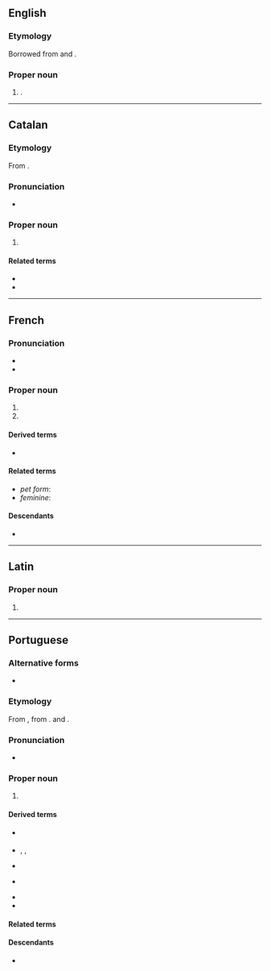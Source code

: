 ==English==

===Etymology===
Borrowed from {{bor|en|fr|Alexandre}} and {{bor|en|pt|Alexandre}}.

===Proper noun===
{{en-proper noun}}

# {{given name|en|male|from=French|from2=Portuguese|eq=Alexander}}.

----

==Catalan==
{{wikipedia|Alexandre (nom)|lang=ca}}

===Etymology===
From {{der|ca|grc|Ἀλέξανδρος}}.

===Pronunciation===
* {{ca-IPA|aleksandre}}

===Proper noun===
{{ca-proper noun|m}}

# {{given name|ca|male|eq=Alexander|from=Ancient Greek}}

====Related terms====
* {{l|ca|Àlex}}
* {{l|ca|Alexandra}}

----

==French==

===Pronunciation===
* {{fr-IPA}}<!-- frwikt does not list a pronunciation with /gz/ -->
* {{audio|fr|Fr-Alexandre.ogg|audio}}

===Proper noun===
{{fr-proper noun|m}}

# {{given name|fr|male|eq=Alexander}}
# {{surname|fr}}

====Derived terms====
* {{l|fr|Alexandre le Grand}}

====Related terms====
* ''pet form'': {{l|fr|Alex}}
* ''feminine'': {{l|fr|Alexandra}}

====Descendants====
* {{desc|bor=1|br|Aleksandr|Alesant}}

----

==Latin==

===Proper noun===
{{la-proper noun-form|Alexandre}}

# {{inflection of|la|Alexander||voc|s}}

----

==Portuguese==
{{wikipedia|lang=pt}}

===Alternative forms===
* {{alt|pt|Alexandro}}

===Etymology===
From {{der|pt|la|Alexander}}, from {{der|pt|grc|Ἀλέξανδρος}}. {{doublet|pt|Alessandro}} and {{m|pt|Alexander}}.

===Pronunciation===
{{pt-IPA|Alechandre}}
* {{hyph|pt|A|le|xan|dre}}

===Proper noun===
{{pt-proper noun|m}}

# {{given name|pt|male|eq=Alexander}}

====Derived terms====
* {{l|pt|Alexandra}} {{q|feminine equivalent}}
* {{l|pt|Alê}}, {{l|pt|Xande}}, {{l|pt|Xandre}} {{q|pet forms}}
* {{l|pt|Alexandrinho|pos=diminutive}}
* {{l|pt|Alexandrão|pos=augmentative}} {{q|rare}}
* {{l|pt|Alexandre o Grande}}
* {{l|pt|alexandrino}}

====Related terms====
{{rel3|pt|Aleixo|Alessandro|Alex|Alexander|Alexandria|Alexandro|Alexandrópolis}}

====Descendants====
* {{desc|bor=1|vi|Alexanđê}}